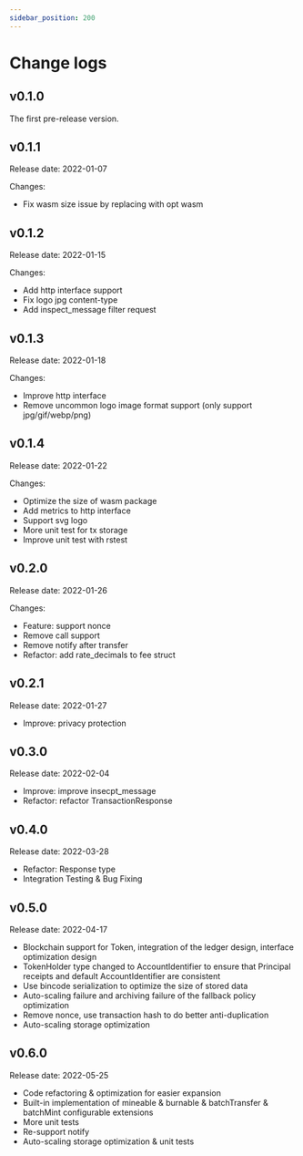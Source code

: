 ```yaml
---
sidebar_position: 200
---
```


# Change logs

<h2>v0.1.0</h2> 
The first pre-release version.

<h2>v0.1.1</h2>
Release date: 2022-01-07  

Changes:  
 - Fix wasm size issue by replacing with opt wasm

<h2>v0.1.2</h2> 
Release date: 2022-01-15  

Changes:
- Add http interface support  
- Fix logo jpg content-type  
- Add inspect_message filter request 

<h2>v0.1.3</h2> 
Release date: 2022-01-18    

Changes:
- Improve http interface  
- Remove uncommon logo image format support (only support jpg/gif/webp/png) 

<h2>v0.1.4</h2> 
Release date: 2022-01-22

Changes:
- Optimize the size of wasm package    
- Add metrics to http interface  
- Support svg logo  
- More unit test for tx storage   
- Improve unit test with rstest  

<h2>v0.2.0</h2> 
Release date: 2022-01-26

Changes:
- Feature: support nonce
- Remove call support
- Remove notify after transfer
- Refactor: add rate_decimals to fee struct

<h2>v0.2.1</h2>
Release date: 2022-01-27

- Improve: privacy protection

<h2>v0.3.0</h2>
Release date: 2022-02-04

- Improve: improve insecpt_message
- Refactor: refactor TransactionResponse

<h2>v0.4.0</h2>
Release date: 2022-03-28

- Refactor: Response type
- Integration Testing & Bug Fixing

<h2>v0.5.0</h2>
Release date: 2022-04-17

- Blockchain support for Token, integration of the ledger design, interface optimization design
- TokenHolder type changed to AccountIdentifier to ensure that Principal receipts and default AccountIdentifier are consistent
- Use bincode serialization to optimize the size of stored data
- Auto-scaling failure and archiving failure of the fallback policy optimization
- Remove nonce, use transaction hash to do better anti-duplication
- Auto-scaling storage optimization

<h2>v0.6.0</h2>
Release date: 2022-05-25

- Code refactoring & optimization for easier expansion
- Built-in implementation of mineable & burnable & batchTransfer & batchMint configurable extensions
- More unit tests
- Re-support notify
- Auto-scaling storage optimization & unit tests